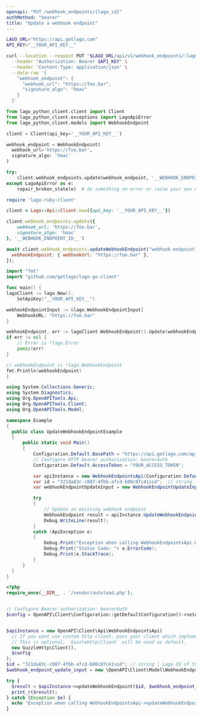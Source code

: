 ```yaml
---
openapi: "PUT /webhook_endpoints/{lago_id}"
authMethod: "bearer"
title: "Update a webhook endpoint"
---
```


<RequestExample>

```bash cURL
LAGO_URL="https://api.getlago.com"
API_KEY="__YOUR_API_KEY__"

curl --location --request PUT "$LAGO_URL/api/v1/webhook_endpoints/:lago_id" \
  --header "Authorization: Bearer $API_KEY" \
  --header 'Content-Type: application/json' \
  --data-raw '{
    "webhook_endpoint": {
      "webhook_url": "https://foo.bar",
      "signature_algo": "hmac"
    }
  }'
```

```python Python
from lago_python_client.client import Client
from lago_python_client.exceptions import LagoApiError
from lago_python_client.models import WebhookEndpoint

client = Client(api_key='__YOUR_API_KEY__')

webhook_endpoint = WebhookEndpoint(
  webhook_url='https://foo.bar',
  signature_algo: 'hmac'
)

try:
    client.webhook_endpoints.update(webhook_endpoint, '__WEBHOOK_ENDPOINT_ID__')
except LagoApiError as e:
    repair_broken_state(e)  # do something on error or raise your own exception
```

```ruby Ruby
require 'lago-ruby-client'

client = Lago::Api::Client.new({api_key: '__YOUR_API_KEY__'})

client.webhook_endpoints.update({
    webhook_url: 'https://foo.bar',
    signature_algo: 'hmac'
}, '__WEBHOOK_ENDPOINT_ID__')
```

```js Javascript
await client.webhook_endpoints.updateWebhookEndpoint("webhook-endpoint-id", {
  webhookEndpoint: { webhookUrl: "https://foo.bar" },
});
```

```go Go
import "fmt"
import "github.com/getlago/lago-go-client"

func main() {
lagoClient := lago.New().
    SetApiKey("__YOUR_API_KEY__")

webhookEndpointInput := &lago.WebhookEndpointInput{
    WebhookURL: "https://foo.bar"
}

webhookEndpoint, err := lagoClient.WebhookEndpoint().Update(webhookEndpointInput, "__WEBHOOK_ENDPOINT_ID__")
if err != nil {
    // Error is *lago.Error
    panic(err)
}

// webhookEndpoint is *lago.WebhookEndpoint
fmt.Println(webhookEndpoint)
}
```

```csharp C#
using System.Collections.Generic;
using System.Diagnostics;
using Org.OpenAPITools.Api;
using Org.OpenAPITools.Client;
using Org.OpenAPITools.Model;

namespace Example
{
  public class UpdateWebhookEndpointExample
  {
      public static void Main()
      {
          Configuration.Default.BasePath = "https://api.getlago.com/api/v1";
          // Configure HTTP bearer authorization: bearerAuth
          Configuration.Default.AccessToken = "YOUR_ACCESS_TOKEN";

          var apiInstance = new WebhookEndpointsApi(Configuration.Default);
          var id = "321da83c-c007-4fbb-afcd-b00c07c41ssd";  // string | Lago ID of the existing wallet
          var webhookEndpointUpdateInput = new WebhookEndpointUpdateInput(); // WebhookEndpointUpdateInput | Update an existing webhook endpoint

          try
          {
              // Update an existing webhook endpoint
              WebhookEndpoint result = apiInstance.UpdateWebhookEndpoint(id, webhookEndpointUpdateInput);
              Debug.WriteLine(result);
          }
          catch (ApiException e)
          {
              Debug.Print("Exception when calling WebhookEndpointsApi.UpdateWebhookEndpoint: " + e.Message );
              Debug.Print("Status Code: "+ e.ErrorCode);
              Debug.Print(e.StackTrace);
          }
      }
  }
}
```

```php PHP
<?php
require_once(__DIR__ . '/vendor/autoload.php');


// Configure Bearer authorization: bearerAuth
$config = OpenAPI\Client\Configuration::getDefaultConfiguration()->setAccessToken('YOUR_ACCESS_TOKEN');


$apiInstance = new OpenAPI\Client\Api\WebhookEndpointsApi(
  // If you want use custom http client, pass your client which implements `GuzzleHttp\ClientInterface`.
  // This is optional, `GuzzleHttp\Client` will be used as default.
  new GuzzleHttp\Client(),
  $config
);
$id = "321da83c-c007-4fbb-afcd-b00c07c41ssd"; // string | Lago ID of the existing wallet
$webhook_endpoint_update_input = new \OpenAPI\Client\Model\WebhookEndpointUpdateInput(); // \OpenAPI\Client\Model\WebhookEndpointUpdateInput | Update an existing webhook endpoint

try {
  $result = $apiInstance->updateWebhookEndpoint($id, $webhook_endpoint_update_input);
  print_r($result);
} catch (Exception $e) {
  echo 'Exception when calling WebhookEndpointsApi->updateWebhookEndpoint: ', $e->getMessage(), PHP_EOL;
}
```

</RequestExample>
